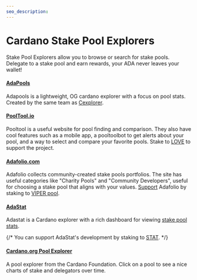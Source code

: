 ```yaml
---
seo_description:
---
```


# Cardano Stake Pool Explorers

Stake Pool Explorers allow you to browse or search for stake pools. Delegate to a stake pool and earn rewards, your ADA never leaves your wallet!

#### [AdaPools](https://adapools.org/)
Adapools is a lightweight, OG cardano explorer with a focus on pool stats. Created by the same team as [Cexplorer](https://cexplorer.io/).

#### [PoolTool.io](https://pooltool.io/)
Pooltool is a useful website for pool finding and comparison. They also have cool features such as a mobile app, a pooltoolbot to get alerts about your pool, and a way to select and compare your favorite pools. Stake to [LOVE](https://pooltool.io/pool/95c4956f7a137f7fe9c72f2e831e6038744b6307d00143b2447e6443/epochs) to support the project. 

#### [Adafolio.com](https://adafolio.com/)
Adafolio collects community-created stake pools portfolios. The site has useful categories like "Charity Pools" and "Community Developers", useful for choosing a stake pool that aligns with your values. [Support](https://adafolio.com/support) Adafolio by staking to [VIPER pool](https://viperstaking.com/). 

#### [AdaStat](https://adastat.net/)
Adastat is a Cardano explorer with a rich dashboard for viewing [stake pool stats](https://adastat.net/pools). 

{/* You can support AdaStat's development by staking to [STAT](https://adastat.net/pools/77b0a93c26ac65be36e9a9f220f9a43cbc57d705fc5d8f1de5fdeea1). */}

#### [Cardano.org Pool Explorer](https://explorer.cardano.org/en/pools)
A pool explorer from the Cardano Foundation. Click on a pool to see a nice charts of stake and delegators over time. 
